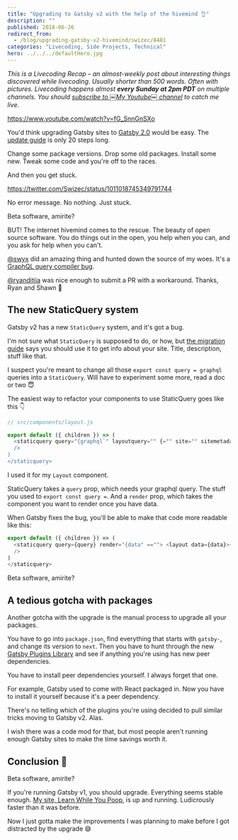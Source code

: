 ```yaml
---
title: "Upgrading to Gatsby v2 with the help of the hivemind 👌"
description: ""
published: 2018-06-26
redirect_from:
  - /blog/upgrading-gatsby-v2-hivemind/swizec/8481
categories: "Livecoding, Side Projects, Technical"
hero: ../../../defaultHero.jpg
---
```


_This is a Livecoding Recap – an almost-weekly post about interesting things discovered while livecoding. Usually shorter than 500 words. Often with pictures. Livecoding happens almost **every Sunday at 2pm PDT** on multiple channels. You should [subscribe to ￼My Youtube￼ channel](https://www.youtube.com/user/theswizec) to catch me live._

https://www.youtube.com/watch?v=fG_SnnGnSXo

You'd think upgrading Gatsby sites to [Gatsby 2.0](https://github.com/gatsbyjs/gatsby) would be easy. The [update guide](https://next.gatsbyjs.org/docs/migrating-from-v1-to-v2/#update-layout-component) is only 20 steps long.

Change some package versions. Drop some old packages. Install some new. Tweak some code and you're off to the races.

And then you get stuck.

https://twitter.com/Swizec/status/1011018745349791744

No error message. No nothing. Just stuck.

Beta software, amirite?

BUT! The internet hivemind comes to the rescue. The beauty of open source software. You do things out in the open, you help when you can, and you ask for help when you can't.

[@swyx](https://twitter.com/swyx) did an amazing thing and hunted down the source of my woes. It's a [GraphQL query compiler bug](https://github.com/gatsbyjs/gatsby/issues/6032).

[@ryanditjia](https://twitter.com/ryanditjia) was nice enough to submit a PR with a workaround. Thanks, Ryan and Shawn 🤘

## The new StaticQuery system

Gatsby v2 has a new `StaticQuery` system, and it's got a bug.

I'm not sure what `StaticQuery` is supposed to do, or how, but [the migration guide](https://next.gatsbyjs.org/docs/migrating-from-v1-to-v2/#update-layout-component) says you should use it to get info about your site. Title, description, stuff like that.

I suspect you're meant to change all those `export const query = graphql` queries into a `StaticQuery`. Will have to experiment some more, read a doc or two 😇

The easiest way to refactor your components to use StaticQuery goes like this 👇

```javascript
// src/components/layout.js

export default ({ children }) => (
  <staticquery query="{graphql`" layoutquery="" {="" site="" sitemetadata="" title="" description="" }="" `}="" render="{data" ==""> <layout data={data}>{children}</layout>}
  />
)
</staticquery>
```

I used it for my `Layout` component.

StaticQuery takes a `query` prop, which needs your graphql query. The stuff you used to `export const query =`. And a `render` prop, which takes the component you want to render once you have data.

When Gatsby fixes the bug, you'll be able to make that code more readable like this:

```javascript
export default ({ children }) => (
  <staticquery query={query} render="{data" ==""> <layout data={data}>{children}</layout>}
  />
)
</staticquery>
```

Beta software, amirite?

## A tedious gotcha with packages

Another gotcha with the upgrade is the manual process to upgrade all your packages.

You have to go into `package.json`, find everything that starts with `gatsby-`, and change its version to `next`. Then you have to hunt through the new [Gatsby Plugins Library](https://next.gatsbyjs.org/plugins/) and see if anything you're using has new peer dependencies.

You have to install peer dependencies yourself. I always forget that one.

For example, Gatsby used to come with React packaged in. Now you have to install it yourself because it's a peer dependency.

There's no telling which of the plugins you're using decided to pull similar tricks moving to Gatsby v2. Alas.

I wish there was a code mod for that, but most people aren't running enough Gatsby sites to make the time savings worth it.

## Conclusion 🤨

Beta software, amirite?

If you're running Gatsby v1, you should upgrade. Everything seems stable enough. [My site, Learn While You Poop](https://learnwhileyoupoop.com), is up and running. Ludicrously faster than it was before.

Now I just gotta make the improvements I was planning to make before I got distracted by the upgrade 😅
